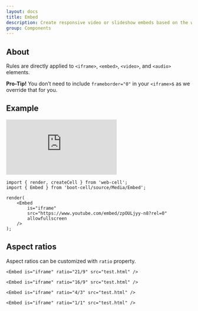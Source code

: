 ```yaml
---
layout: docs
title: Embed
description: Create responsive video or slideshow embeds based on the width of the parent by creating an intrinsic ratio that scales on any device.
group: Components
---
```




## About

Rules are directly applied to `<iframe>`, `<embed>`, `<video>`, and `<audio>` elements.

**Pro-Tip!** You don’t need to include `frameborder="0"` in your `<iframe>`s as we override that for you.

## Example

<Example>
    <Embed
        is="iframe"
        src="https://www.youtube.com/embed/zpOULjyy-n8?rel=0"
        allowfullscreen
    />
</Example>

```TSX
import { render, createCell } from 'web-cell';
import { Embed } from 'boot-cell/source/Media/Embed';

render(
    <Embed
        is="iframe"
        src="https://www.youtube.com/embed/zpOULjyy-n8?rel=0"
        allowfullscreen
    />
);
```

## Aspect ratios

Aspect ratios can be customized with `ratio` property.

```TSX
<Embed is="iframe" ratio="21/9" src="test.html" />

<Embed is="iframe" ratio="16/9" src="test.html" />

<Embed is="iframe" ratio="4/3" src="test.html" />

<Embed is="iframe" ratio="1/1" src="test.html" />
```
